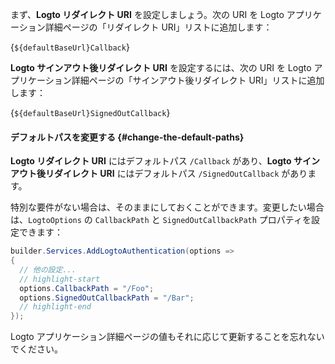 

<AssumingUrl />

まず、**Logto リダイレクト URI** を設定しましょう。次の URI を Logto アプリケーション詳細ページの「リダイレクト URI」リストに追加します：

<CodeBlock>{`${defaultBaseUrl}Callback`}</CodeBlock>

**Logto サインアウト後リダイレクト URI** を設定するには、次の URI を Logto アプリケーション詳細ページの「サインアウト後リダイレクト URI」リストに追加します：

<CodeBlock>{`${defaultBaseUrl}SignedOutCallback`}</CodeBlock>

#### デフォルトパスを変更する \{#change-the-default-paths}

**Logto リダイレクト URI** にはデフォルトパス `/Callback` があり、**Logto サインアウト後リダイレクト URI** にはデフォルトパス `/SignedOutCallback` があります。

特別な要件がない場合は、そのままにしておくことができます。変更したい場合は、`LogtoOptions` の `CallbackPath` と `SignedOutCallbackPath` プロパティを設定できます：

```csharp title="Program.cs"
builder.Services.AddLogtoAuthentication(options =>
{
  // 他の設定...
  // highlight-start
  options.CallbackPath = "/Foo";
  options.SignedOutCallbackPath = "/Bar";
  // highlight-end
});
```

Logto アプリケーション詳細ページの値もそれに応じて更新することを忘れないでください。
